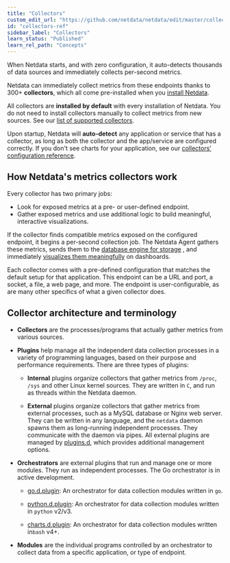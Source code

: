 ```yaml
---
title: "Collectors"
custom_edit_url: "https://github.com/netdata/netdata/edit/master/collectors/README.md"
id: "collectors-ref"
sidebar_label: "Collectors"
learn_status: "Published"
learn_rel_path: "Concepts"
---
```



When Netdata starts, and with zero configuration, it auto-detects thousands of data sources and immediately collects
per-second metrics.

Netdata can immediately collect metrics from these endpoints thanks to 300+ **collectors**, which all come pre-installed
when you [install Netdata](/docs/nightly/getting-started/install-netdata).

All collectors are **installed by default** with every installation of Netdata. You do not need to install
collectors manually to collect metrics from new sources. See our 
[list of supported collectors](/docs/nightly/integrations/monitor/monitor).

Upon startup, Netdata will **auto-detect** any application or service that has a collector, as long as both the collector
and the app/service are configured correctly. If you don't see charts for your application, see
our [collectors' configuration reference](/docs/nightly/setup/collectors-configuration).

## How Netdata's metrics collectors work

Every collector has two primary jobs:

-   Look for exposed metrics at a pre- or user-defined endpoint.
-   Gather exposed metrics and use additional logic to build meaningful, interactive visualizations.

If the collector finds compatible metrics exposed on the configured endpoint, it begins a per-second collection job. The
Netdata Agent gathers these metrics, sends them to the 
[database engine for storage](/docs/nightly/setup/change-how-long-netdata-stores-metrics)
, and immediately 
[visualizes them meaningfully](/docs/nightly/operations/netdata-cloud-visualizations/interact-with-dashboards-and-charts) 
on dashboards.

Each collector comes with a pre-defined configuration that matches the default setup for that application. This endpoint
can be a URL and port, a socket, a file, a web page, and more. The endpoint is user-configurable, as are many other 
specifics of what a given collector does.

## Collector architecture and terminology

-   **Collectors** are the processes/programs that actually gather metrics from various sources. 

-   **Plugins** help manage all the independent data collection processes in a variety of programming languages, based on 
    their purpose  and performance requirements. There are three types of plugins:

    -   **Internal** plugins organize collectors that gather metrics from `/proc`, `/sys` and other Linux kernel sources.
        They are written in `C`, and run as threads within the Netdata daemon.

    -   **External** plugins organize collectors that gather metrics from external processes, such as a MySQL database or
        Nginx web server. They can be written in any language, and the `netdata` daemon spawns them as long-running
        independent processes. They communicate with the daemon via pipes. All external plugins are managed by
        [plugins.d](/docs/nightly/developers/external-plugins/external-plugins), which provides additional management options.

-   **Orchestrators** are external plugins that run and manage one or more modules. They run as independent processes.
    The Go orchestrator is in active development.

    -   [go.d.plugin](/docs/nightly/developers/external-plugins/go.d.plugin/go.d.plugin): An orchestrator for data
        collection modules written in `go`.

    -   [python.d.plugin](/docs/nightly/developers/external-plugins/python.d.plugin): 
        An orchestrator for data collection modules written in `python` v2/v3.

    -   [charts.d.plugin](/docs/nightly/developers/external-plugins/charts.d.plugin): 
        An orchestrator for data collection modules written in`bash` v4+.

-   **Modules** are the individual programs controlled by an orchestrator to collect data from a specific application, or type of endpoint.
